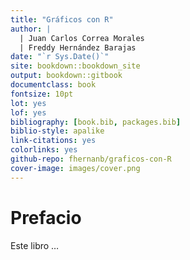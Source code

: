 ```yaml
--- 
title: "Gráficos con R"
author: |
  | Juan Carlos Correa Morales
  | Freddy Hernández Barajas
date: "`r Sys.Date()`"
site: bookdown::bookdown_site
output: bookdown::gitbook
documentclass: book
fontsize: 10pt
lot: yes
lof: yes
bibliography: [book.bib, packages.bib]
biblio-style: apalike
link-citations: yes
colorlinks: yes
github-repo: fhernanb/graficos-con-R
cover-image: images/cover.png
---
```



# Prefacio {-}

Este libro ...
